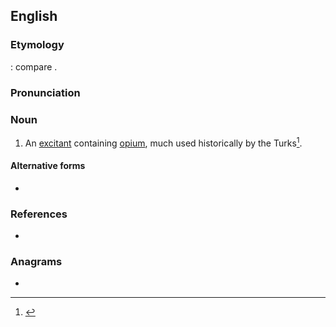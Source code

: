 {{also|masłach}}
==English==

===Etymology===
{{etyl|ar|en}} {{m|ar|مَسْلُوق}}: compare {{cog|fr|masloc}}.

===Pronunciation===
{{rfp|en}}

===Noun===
{{en-noun|-}}

# {{lb|en|medicine}} An [[excitant]] containing [[opium]], much used historically by the Turks<ref>{{RQ:Dunglison Medical Lexicon}}</ref>.

====Alternative forms====
* {{l|en|malach}}

===References===
<references/>
* {{R:Webster 1913}}

===Anagrams===
* {{anagrams|en|a=aachlms|chamals|chasmal}}